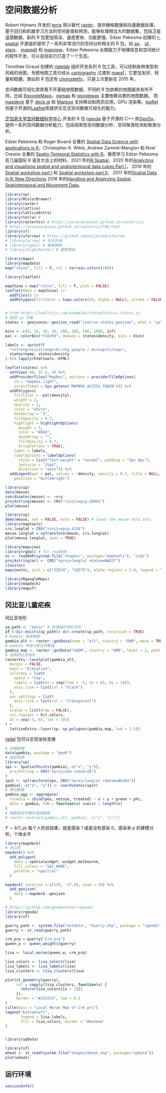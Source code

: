 # 空间数据分析  {#chap-spatial-analysis}


Robert Hijmans 开发的 [terra](https://github.com/rspatial/terra) 用以替代 [raster](https://github.com/rspatial/raster)，提供栅格数据和向量数据处理，基于回归和机器学习方法的空间差值和预测，能够处理相当大的数据集，包括卫星遥感数据，新的 R 包更加简洁、速度更快、功能更强。Edzer Pebesma 创建的 [r-spatial](https://github.com/r-spatial/) 开源组织提供了一系列非常流行的空间分析相关的 R 包，如 [sp](https://edzer.github.io/sp/)、 [sf](https://github.com/r-spatial/sf)、 [stars](https://github.com/r-spatial/stars)、 [mapedit](https://github.com/r-spatial/mapedit) 和
[mapview](https://github.com/r-spatial/mapview)。Edzer Pebesma 长期致力于地理信息和空间统计的软件开发，可以说目前已打造了一个生态。

Timothée Giraud 创建的 [riatelab](https://github.com/riatelab/) 组织开发系列 R 包工具，可以绘制各种类型和风格的地图，专题地图工具已经从 [cartography](https://github.com/riatelab/cartography/) 过渡到 [mapsf](https://github.com/riatelab/mapsf)，它更加友好、轻量和稳健。类似的 R 包还有 [choroplethr](https://github.com/trulia/choroplethr)，只是上次更新在 2015 年。

空间数据可视化常常离不开基础地图数据，不同的 R 包依赖的地图服务有所不同，比如
 [RgoogleMaps](https://github.com/markusloecher/rgooglemaps)、[ggmap](https://github.com/dkahle/ggmap) 和 [googleway](https://github.com/SymbolixAU/googleway) 主要依赖谷歌的地图数据。
而 [mapdeck](https://github.com/SymbolixAU/mapdeck) 基于 [deck.gl](https://github.com/visgl/deck.gl) 和 [Mapbox](https://github.com/mapbox/mapbox-gl-js) 支持移动和网页应用，GPU 渲染等。[leaflet](https://github.com/rstudio/leaflet) 则基于开源的[Leaflet](https://github.com/Leaflet/Leaflet)库提供交互式空间数据可视化的能力。


[芝加哥大学空间数据科学中心](https://spatial.uchicago.edu/) 开发的 R 包 [rgeoda](https://github.com/GeoDaCenter/rgeoda) 基于开源的 C++ 库[GeoDa](https://github.com/GeoDaCenter/geoda)，提供一系列空间数据分析能力，包括探索性空间数据分析、空间聚类检测和聚类分析。


Edzer Pebesma 和 Roger Bivand 合著的 [Spatial Data Science with applications in R](https://www.r-spatial.org/book)，Christopher K. Wikle, Andrew Zammit-Mangion 和 Noel Cressie 合著的 [Spatio-Temporal Statistics with R](https://spacetimewithr.org/)。推荐学习 Edzer Pebesma 在几届国际 R 语言大会上的材料，2021 年的[R Spatial](https://edzer.github.io/UseR2021/)，2020 年的[Analyzing and visualising spatial and spatiotemporal data cubes Part I](https://edzer.github.io/UseR2020/)，
2019 年的[Spatial workshop part I](https://edzer.github.io/UseR2019/part1.html) 和 [Spatial workshop part II](https://edzer.github.io/UseR2019/part2.html)，
2017 年的[Spatial Data in R: New Directions](https://edzer.github.io/UseR2017/)
2016 年的[Handling and Analyzing Spatial, Spatiotemporal and Movement Data](https://edzer.github.io/UseR2016/)。

<!-- 
1. 静态可视化和动态可视化
1. Google 地图和开源地图服务需要介绍，国内的地图服务也需要介绍
1. 介绍空间基础对象，及其数据操作和分析
-->


```r
library(sp)
library(RColorBrewer)
library(raster)
library(lattice)
library(latticeExtra)
library(terra) # 
library(rasterVis) # https://oscarperpinan.github.io/rastervis/
# https://oscarperpinan.github.io/rastervis/FAQ.html
library(sf)
library(sfarrow) # https://github.com/wcjochem/sfarrow
# library(arrow) # 列式存储
# library(rgdal) # 要替换掉
# library(highcharter) # 要替换掉
```

```r
library(maps)
library(mapdata)
map("china", fill = F, col = terrain.colors(100))

library(leaflet)

mapChina = map("china", fill = F, plot = FALSE)
leaflet(data = mapChina) |> 
  addTiles() |> 
  addPolygons(fillColor = topo.colors(10, alpha = NULL), stroke = FALSE)


# From https://leafletjs.com/examples/choropleth/us-states.js
# 返回 sp 对象
states <- geojsonio::geojson_read("json/us-states.geojson", what = "sp")

bins <- c(0, 10, 20, 50, 100, 200, 500, 1000, Inf)
pal <- colorBin("YlOrRd", domain = states$density, bins = bins)

labels <- sprintf(
  "<strong>%s</strong><br/>%g people / mi<sup>2</sup>",
  states$name, states$density
) %>% lapply(htmltools::HTML)

leaflet(states) %>%
  setView(-96, 37.8, 4) %>%
  addProviderTiles("MapBox", options = providerTileOptions(
    id = "mapbox.light",
    accessToken = Sys.getenv('MAPBOX_ACCESS_TOKEN'))) %>%
  addPolygons(
    fillColor = ~pal(density),
    weight = 2,
    opacity = 1,
    color = "white",
    dashArray = "3",
    fillOpacity = 0.7,
    highlight = highlightOptions(
      weight = 5,
      color = "#666",
      dashArray = "",
      fillOpacity = 0.7,
      bringToFront = TRUE),
    label = labels,
    labelOptions = labelOptions(
      style = list("font-weight" = "normal", padding = "3px 8px"),
      textsize = "15px",
      direction = "auto")) %>%
  addLegend(pal = pal, values = ~density, opacity = 0.7, title = NULL,
    position = "bottomright")
```


```r
library(sp)
data(meuse)
coordinates(meuse) <- ~x+y
proj4string(meuse) <- CRS("+init=epsg:28992")
plot(meuse)
```

```r
library(sp)
demo(meuse, ask = FALSE, echo = FALSE) # loads the meuse data sets
library(maptools)
crs.longlat = CRS("+init=epsg:4326")
meuse.longlat = spTransform(meuse, crs.longlat)
plot(meuse.longlat, axes = TRUE)

library(mapview)
library(rgdal) # for readOGR
nc <- readOGR(system.file("shapes/", package="maptools"), "sids")
proj4string(nc) <- CRS("+proj=longlat +datum=NAD27")
class(nc)
mapview(nc, zcol = c("SID74", "SID79"), alpha.regions = 1.0, legend = TRUE)
```


```r
library(RgoogleMaps)
library(mapdeck)
library(mapsf)
```

## 冈比亚儿童疟疾 {#sec-gambia-malaria}

冈比亚地形

```r
sp_path <- "data/" # 存储临时地形文件
if (!dir.exists(sp_path)) dir.create(sp_path, recursive = TRUE)
# Gambia 海拔数据
gambia_alt <- raster::getData(name = "alt", country = "GMB", mask = TRUE, path = sp_path)
# Gambia 市级行政边界数据
gambia_map <- raster::getData("GADM", country = "GMB", level = 2, path = sp_path)
# 绘制冈比亚地形
rasterVis::levelplot(gambia_alt,
  margin = FALSE,
  main = "Elevation",
  colorkey = list(
    space = "top",
    labels = list(at = seq(from = -5, to = 65, by = 10)),
    axis.line = list(col = "black")
  ),
  par.settings = list(
    axis.line = list(col = "transparent")
  ),
  scales = list(draw = FALSE),
  col.regions = hcl.colors,
  at = seq(-5, 65, len = 101)
) +
  latticeExtra::layer(sp::sp.polygons(gambia_map, lwd = 1.5))
```

[rgdal](https://rgdal.r-forge.r-project.org/) 包可以实现坐标变换

```r
# 加载数据
data(gambia, package = "geoR")
# 坐标变换
library(sp)
sps <- SpatialPoints(gambia[, c("x", "y")],
  proj4string = CRS("+proj=utm +zone=28")
)
spst <- spTransform(sps, CRS("+proj=longlat +datum=WGS84"))
gambia[, c("x", "y")] <- coordinates(spst)
# 聚合数据
gambia_agg <- aggregate(
  formula = cbind(pos, netuse, treated) ~ x + y + green + phc,
  data = gambia, FUN = function(x) sum(x) / length(x)
)
# 抽取指定位置的海拔数据
# raster::extract(gambia_alt, gambia[, c("x", "y")])
```

$Y \sim b(1,p)$ 每个人检验结果，就是感染 1 或是没有感染 0，感染率 $p$ 的建模分析，个体水平

```r
library(mapdeck)
# 多边形
mapdeck() %>%
  add_polygon(
    data = spatialwidget::widget_melbourne, 
    fill_colour = "SA2_NAME",
    palette = "spectral"
  )

mapdeck( location = c(145, -37.8), zoom = 10) %>%
  add_geojson(
    data = mapdeck::geojson
  )
```



```r
# https://github.com/geodacenter/rgeoda/
library(rgeoda)
library(sf)

guerry_path <- system.file("extdata", "Guerry.shp", package = "rgeoda")
guerry <- st_read(guerry_path)

crm_prp = guerry["Crm_prp"]
queen_w <- queen_weights(guerry)

lisa <- local_moran(queen_w, crm_prp)

lisa_colors <- lisa_colors(lisa)
lisa_labels <- lisa_labels(lisa)
lisa_clusters <- lisa_clusters(lisa)

plot(st_geometry(guerry),
     col = sapply(lisa_clusters, function(x) {
       return(lisa_colors[[x + 1]])
     }),
     border = "#333333", lwd = 0.2
)
title(main = "Local Moran Map of Crm_prs")
legend("bottomleft",
       legend = lisa_labels,
       fill = lisa_colors, border = "#eeeeee"
)


library(spData)

library(sf)
wheat <- st_read(system.file("shapes/wheat.shp", package="spData"))
plot(wheat)
```


## 运行环境 {#sec-spatial-analysis-session}

```r
sessionInfo()
```

